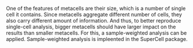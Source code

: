 
[//]: # (Sample-weighted analysis of metacell using SuperCell framework)


One of the features of metacells are their size, which is a number of single cell it contains. Since metacells aggregate different number of cells, they also carry different amount of information. And thus, to better reproduce single-cell analysis, bigger metacells should have larger impact on the results than smaller metacells. For this, a sample-weighted analysis can be applied. Sample-weighted analysis is impleented in the SuperCell package. 

